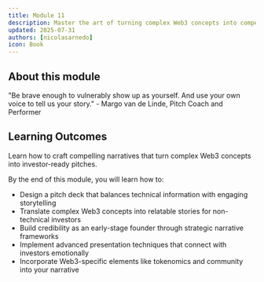 ```yaml
---
title: Module 11
description: Master the art of turning complex Web3 concepts into compelling investor narratives
updated: 2025-07-31
authors: [nicolasarnedo]
icon: Book
---
```


## About this module

<Callout type="quote">
<div style={{ fontSize: '1.1rem'}}>
<span style={{ fontWeight: 'bold' }}>"Be brave enough to vulnerably show up as yourself. And use your own voice to tell us your story."</span> - Margo van de Linde, Pitch Coach and Performer
</div>
</Callout>

## Learning Outcomes

Learn how to craft compelling narratives that turn complex Web3 concepts into investor-ready pitches.

By the end of this module, you will learn how to:

- Design a pitch deck that balances technical information with engaging storytelling
- Translate complex Web3 concepts into relatable stories for non-technical investors
- Build credibility as an early-stage founder through strategic narrative frameworks
- Implement advanced presentation techniques that connect with investors emotionally
- Incorporate Web3-specific elements like tokenomics and community into your narrative

